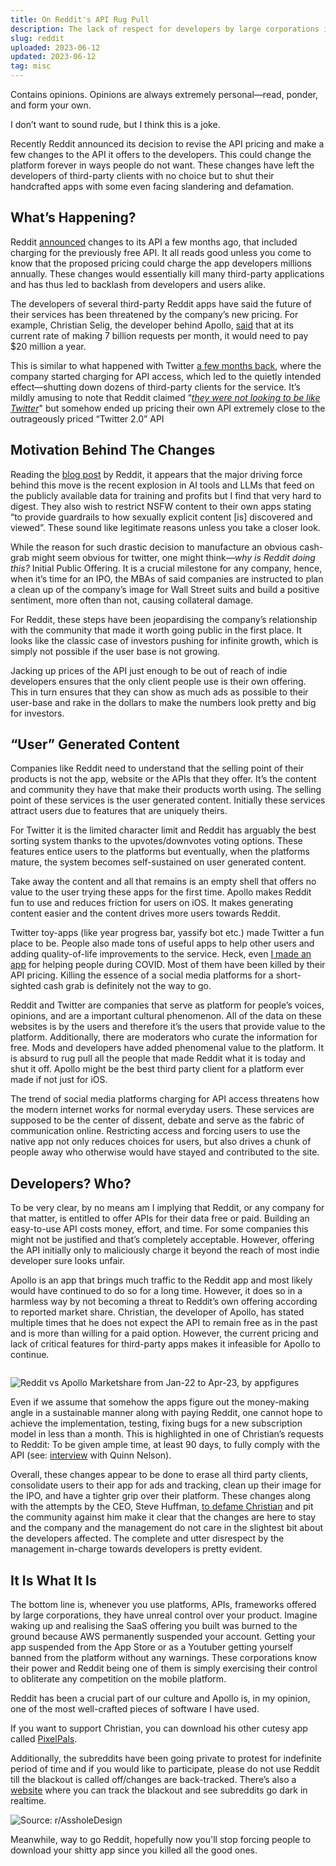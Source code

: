 ```yaml
---
title: On Reddit's API Rug Pull
description: The lack of respect for developers by large corporations is extremely worrying
slug: reddit
uploaded: 2023-06-12
updated: 2023-06-12
tag: misc
---
```


<Callout type='alert' title='Hold Up'>
  Contains opinions. Opinions are always extremely personal—read, ponder, and form your own.
</Callout>

I don’t want to sound rude, but I think this is a joke.

Recently Reddit announced its decision to revise the API pricing and make a few changes to the API it offers to the developers. This could change the platform forever in ways people do not want. These changes have left the developers of third-party clients with no choice but to shut their handcrafted apps with some even facing slandering and defamation.

## What’s Happening?

Reddit [announced](https://www.theverge.com/2023/4/18/23688463/reddit-developer-api-terms-change-monetization-ai) changes to its API a few months ago, that included charging for the previously free API. It all reads good unless you come to know that the proposed pricing could charge the app developers millions annually. These changes would essentially kill many third-party applications and has thus led to backlash from developers and users alike.

The developers of several third-party Reddit apps have said the future of their services has been threatened by the company’s new pricing. For example, Christian Selig, the developer behind Apollo, [said](https://www.theverge.com/2023/5/31/23743993/reddit-apollo-client-api-cost) that at its current rate of making 7 billion requests per month, it would need to pay $20 million a year.

This is similar to what happened with Twitter [a few months back](https://www.forbes.com/sites/jenaebarnes/2023/02/03/twitter-ends-its-free-api-heres-who-will-be-affected/?sh=f47682762664), where the company started charging for API access, which led to the quietly intended effect—shutting down dozens of third-party clients for the service. It’s mildly amusing to note that Reddit claimed “[_they were not looking to be like Twitter_](https://www.reddit.com/r/apolloapp/comments/144f6xm/apollo_will_close_down_on_june_30th_reddits/)" but somehow ended up pricing their own API extremely close to the outrageously priced “Twitter 2.0” API

## Motivation Behind The Changes

Reading the [blog post](https://www.reddit.com/r/reddit/comments/12qwagm/an_update_regarding_reddits_api/) by Reddit, it appears that the major driving force behind this move is the recent explosion in AI tools and LLMs that feed on the publicly available data for training and profits but I find that very hard to digest. They also wish to restrict NSFW content to their own apps stating “to provide guardrails to how sexually explicit content [is] discovered and viewed”. These sound like legitimate reasons unless you take a closer look.

While the reason for such drastic decision to manufacture an obvious cash-grab might seem obvious for twitter, one might think—_why is Reddit doing this?_ Initial Public Offering. It is a crucial milestone for any company, hence, when it’s time for an IPO, the MBAs of said companies are instructed to plan a clean up of the company’s image for Wall Street suits and build a positive sentiment, more often than not, causing collateral damage.

For Reddit, these steps have been jeopardising the company’s relationship with the community that made it worth going public in the first place. It looks like the classic case of investors pushing for infinite growth, which is simply not possible if the user base is not growing.

Jacking up prices of the API just enough to be out of reach of indie developers ensures that the only client people use is their own offering. This in turn ensures that they can show as much ads as possible to their user-base and rake in the dollars to make the numbers look pretty and big for investors.

## “User” Generated Content

Companies like Reddit need to understand that the selling point of their products is not the app, website or the APIs that they offer. It’s the content and community they have that make their products worth using. The selling point of these services is the user generated content. Initially these services attract users due to features that are uniquely theirs.

For Twitter it is the limited character limit and Reddit has arguably the best sorting system thanks to the upvotes/downvotes voting options. These features entice users to the platforms but eventually, when the platforms mature, the system becomes self-sustained on user generated content.

Take away the content and all that remains is an empty shell that offers no value to the user trying these apps for the first time. Apollo makes Reddit fun to use and reduces friction for users on iOS. It makes generating content easier and the content drives more users towards Reddit.

Twitter toy-apps (like year progress bar, yassify bot etc.) made Twitter a fun place to be. People also made tons of useful apps to help other users and adding quality-of-life improvements to the service. Heck, even [I made an app](https://mayur.wtf/projects/covrsc) for helping people during COVID. Most of them have been killed by their API pricing. Killing the essence of a social media platforms for a short-sighted cash grab is definitely not the way to go.

Reddit and Twitter are companies that serve as platform for people’s voices, opinions, and are a important cultural phenomenon. All of the data on these websites is by the users and therefore it’s the users that provide value to the platform. Additionally, there are moderators who curate the information for free. Mods and developers have added phenomenal value to the platform. It is absurd to rug pull all the people that made Reddit what it is today and shut it off. Apollo might be the best third party client for a platform ever made if not just for iOS.

The trend of social media platforms charging for API access threatens how the modern internet works for normal everyday users. These services are supposed to be the center of dissent, debate and serve as the fabric of communication online. Restricting access and forcing users to use the native app not only reduces choices for users, but also drives a chunk of people away who otherwise would have stayed and contributed to the site.

## Developers? Who?

To be very clear, by no means am I implying that Reddit, or any company for that matter, is entitled to offer APIs for their data free or paid. Building an easy-to-use API costs money, effort, and time. For some companies this might not be justified and that’s completely acceptable. However, offering the API initially only to maliciously charge it beyond the reach of most indie developer sure looks unfair.

Apollo is an app that brings much traffic to the Reddit app and most likely would have continued to do so for a long time. However, it does so in a harmless way by not becoming a threat to Reddit’s own offering according to reported market share. Christian, the developer of Apollo, has stated multiple times that he does not expect the API to remain free as in the past and is more than willing for a paid option. However, the current pricing and lack of critical features for third-party apps makes it infeasible for Apollo to continue.

![]()

<Image
  src='/images/posts/reddit/reddit-apollo-downloads-app-store.png'
  alt='Reddit vs Apollo Marketshare from Jan-22 to Apr-23, by appfigures'
  width={1920}
  height={1080}
  quality={100}
/>

Even if we assume that somehow the apps figure out the money-making angle in a sustainable manner along with paying Reddit, one cannot hope to achieve the implementation, testing, fixing bugs for a new subscription model in less than a month. This is highlighted in one of Christian’s requests to Reddit: To be given ample time, at least 90 days, to fully comply with the API (see: [interview](https://youtu.be/Ypwgu1BpaO0) with Quinn Nelson).

Overall, these changes appear to be done to erase all third party clients, consolidate users to their app for ads and tracking, clean up their image for the IPO, and have a tighter grip over their platform. These changes along with the attempts by the CEO, Steve Huffman, [to defame Christian](https://www.reddit.com/r/apolloapp/comments/144f6xm/apollo_will_close_down_on_june_30th_reddits/) and pit the community against him make it clear that the changes are here to stay and the company and the management do not care in the slightest bit about the developers affected. The complete and utter disrespect by the management in-charge towards developers is pretty evident.

## It Is What It Is

The bottom line is, whenever you use platforms, APIs, frameworks offered by large corporations, they have unreal control over your product. Imagine waking up and realising the SaaS offering you built was burned to the ground because AWS permanently suspended your account. Getting your app suspended from the App Store or as a Youtuber getting yourself banned from the platform without any warnings. These corporations know their power and Reddit being one of them is simply exercising their control to obliterate any competition on the mobile platform.

Reddit has been a crucial part of our culture and Apollo is, in my opinion, one of the most well-crafted pieces of software I have used.

If you want to support Christian, you can download his other cutesy app called [PixelPals](https://apps.apple.com/app/apple-store/id6443919232).

Additionally, the subreddits have been going private to protest for indefinite period of time and if you would like to participate, please do not use Reddit till the blackout is called off/changes are back-tracked. There’s also a [website](https://reddark.untone.uk/) where you can track the blackout and see subreddits go dark in realtime.

<Image
  src='/images/posts/reddit/unnamed.jpg'
  alt='Source: r/AssholeDesign'
  width={1280}
  height={720}
  quality={100}
/>

Meanwhile, way to go Reddit, hopefully now you'll stop forcing people to download your shitty app since you killed all the good ones.
